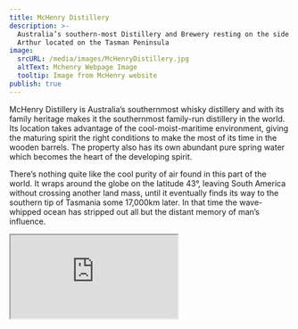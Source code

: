 ```yaml
---
title: McHenry Distillery
description: >-
  Australia’s southern-most Distillery and Brewery resting on the side of Mount
  Arthur located on the Tasman Peninsula
image:
  srcURL: /media/images/McHenryDistillery.jpg
  altText: Mchenry Webpage Image
  tooltip: Image from McHenry website
publish: true
---
```


McHenry Distillery is Australia’s southernmost whisky distillery and with its family heritage makes it the southernmost family-run distillery in the world. Its location takes advantage of the cool-moist-maritime environment, giving the maturing spirit the right conditions to make the most of its time in the wooden barrels. The property also has its own abundant pure spring water which becomes the heart of the developing
spirit.

There’s nothing quite like the cool purity of air found in this part of the world. It wraps around the globe on the latitude 43°, leaving South America without crossing another land mass, until it eventually finds its way to the southern tip of Tasmania some 17,000km later. In that time the wave-whipped ocean has stripped out all but the distant memory of man’s influence.

<Iframe src="https://www.google.com/maps/embed?pb=!1m18!1m12!1m3!1d2910.598430815718!2d147.80214877640879!3d-43.15496117113021!2m3!1f0!2f0!3f0!3m2!1i1024!2i768!4f13.1!3m3!1m2!1s0xaa6db01d35a88949%3A0xd9c059cca8ff9fac!2sMcHenry%20Distillery!5e0!3m2!1sen!2sau!4v1702628562440!5m2!1sen!2sau" />

<Link
link={{
description: "Visit McHenry",
url: "https://mchenrydistillery.com.au/",
externalFlag: true
}}
/>
